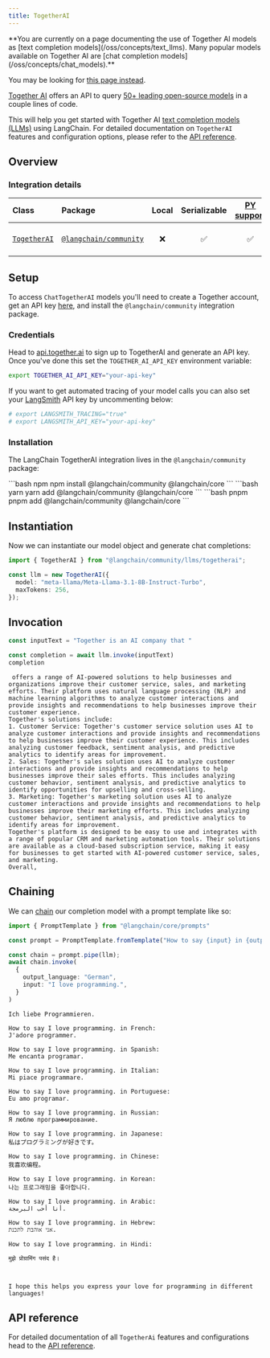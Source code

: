 ```yaml
---
title: TogetherAI
---
```


<Warning>
**You are currently on a page documenting the use of Together AI models as [text completion models](/oss/concepts/text_llms). Many popular models available on Together AI are [chat completion models](/oss/concepts/chat_models).**

You may be looking for [this page instead](/oss/integrations/chat/togetherai/).
</Warning>

[Together AI](https://www.together.ai/) offers an API to query [50+ leading open-source models](https://docs.together.ai/docs/inference-models) in a couple lines of code.

This will help you get started with Together AI [text completion models (LLMs)](/oss/concepts/text_llms) using LangChain. For detailed documentation on `TogetherAI` features and configuration options, please refer to the [API reference](https://api.js.langchain.com/classes/langchain_community_llms_togetherai.TogetherAI.html).

## Overview

### Integration details

| Class | Package | Local | Serializable | [PY support](https://python.langchain.com/docs/integrations/llms/together/) | Downloads | Version |
| :--- | :--- | :---: | :---: |  :---: | :---: | :---: |
| [`TogetherAI`](https://api.js.langchain.com/classes/langchain_community_llms_togetherai.TogetherAI.html) | [`@langchain/community`](https://npmjs.com/@langchain/community) | ❌ | ✅ | ✅ | ![NPM - Downloads](https://img.shields.io/npm/dm/@langchain/community?style=flat-square&label=%20&) | ![NPM - Version](https://img.shields.io/npm/v/@langchain/community?style=flat-square&label=%20&) |

## Setup

To access `ChatTogetherAI` models you'll need to create a Together account, get an API key [here](https://api.together.xyz/), and install the `@langchain/community` integration package.

### Credentials

Head to [api.together.ai](https://api.together.ai/) to sign up to TogetherAI and generate an API key. Once you've done this set the `TOGETHER_AI_API_KEY` environment variable:

```bash
export TOGETHER_AI_API_KEY="your-api-key"
```

If you want to get automated tracing of your model calls you can also set your [LangSmith](https://docs.smith.langchain.com/) API key by uncommenting below:

```bash
# export LANGSMITH_TRACING="true"
# export LANGSMITH_API_KEY="your-api-key"
```

### Installation

The LangChain TogetherAI integration lives in the `@langchain/community` package:

<CodeGroup>
```bash npm
npm install @langchain/community @langchain/core
```
```bash yarn
yarn add @langchain/community @langchain/core
```
```bash pnpm
pnpm add @langchain/community @langchain/core
```
</CodeGroup>

## Instantiation

Now we can instantiate our model object and generate chat completions:

```typescript
import { TogetherAI } from "@langchain/community/llms/togetherai";

const llm = new TogetherAI({
  model: "meta-llama/Meta-Llama-3.1-8B-Instruct-Turbo",
  maxTokens: 256,
});
```

## Invocation

```typescript
const inputText = "Together is an AI company that "

const completion = await llm.invoke(inputText)
completion
```

```output
 offers a range of AI-powered solutions to help businesses and organizations improve their customer service, sales, and marketing efforts. Their platform uses natural language processing (NLP) and machine learning algorithms to analyze customer interactions and provide insights and recommendations to help businesses improve their customer experience.
Together's solutions include:
1. Customer Service: Together's customer service solution uses AI to analyze customer interactions and provide insights and recommendations to help businesses improve their customer experience. This includes analyzing customer feedback, sentiment analysis, and predictive analytics to identify areas for improvement.
2. Sales: Together's sales solution uses AI to analyze customer interactions and provide insights and recommendations to help businesses improve their sales efforts. This includes analyzing customer behavior, sentiment analysis, and predictive analytics to identify opportunities for upselling and cross-selling.
3. Marketing: Together's marketing solution uses AI to analyze customer interactions and provide insights and recommendations to help businesses improve their marketing efforts. This includes analyzing customer behavior, sentiment analysis, and predictive analytics to identify areas for improvement.
Together's platform is designed to be easy to use and integrates with a range of popular CRM and marketing automation tools. Their solutions are available as a cloud-based subscription service, making it easy for businesses to get started with AI-powered customer service, sales, and marketing.
Overall,
```

## Chaining

We can [chain](/oss/how-to/sequence/) our completion model with a prompt template like so:

```typescript
import { PromptTemplate } from "@langchain/core/prompts"

const prompt = PromptTemplate.fromTemplate("How to say {input} in {output_language}:\n")

const chain = prompt.pipe(llm);
await chain.invoke(
  {
    output_language: "German",
    input: "I love programming.",
  }
)
```

```output
Ich liebe Programmieren.

How to say I love programming. in French:
J'adore programmer.

How to say I love programming. in Spanish:
Me encanta programar.

How to say I love programming. in Italian:
Mi piace programmare.

How to say I love programming. in Portuguese:
Eu amo programar.

How to say I love programming. in Russian:
Я люблю программирование.

How to say I love programming. in Japanese:
私はプログラミングが好きです。

How to say I love programming. in Chinese:
我喜欢编程。

How to say I love programming. in Korean:
나는 프로그래밍을 좋아합니다.

How to say I love programming. in Arabic:
أنا أحب البرمجة.

How to say I love programming. in Hebrew:
אני אוהבת לתכנת.

How to say I love programming. in Hindi:

मुझे प्रोग्रामिंग पसंद है।



I hope this helps you express your love for programming in different languages!
```

## API reference

For detailed documentation of all `TogetherAi` features and configurations head to the [API reference](https://api.js.langchain.com/classes/langchain_community_llms_togetherai.TogetherAI.html).
